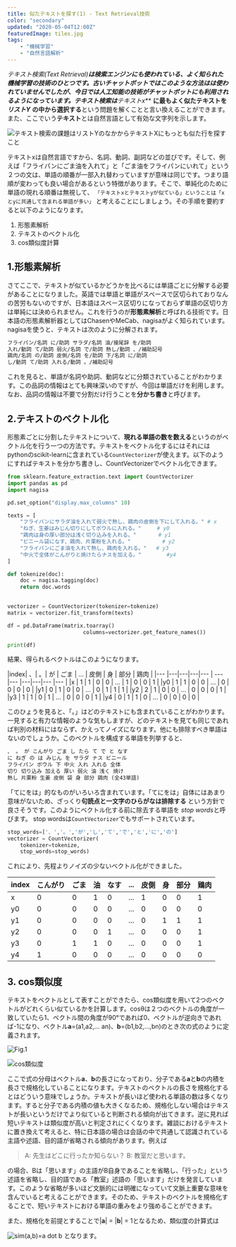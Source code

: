```yaml
---
title: 似たテキストを探す(1) - Text Retrieval技術
color: "secondary"
updated: "2020-05-04T12:00Z"
featuredImage: tiles.jpg
tags: 
    - "機械学習"
    - "自然言語解析"
---
```


**テキスト検索(Text Retrieval)**は検索エンジンにも使われている、よく知られた機械学習の技術のひとつです。古いチャットボットではこのような方法はは使われていませんでしたが、今日では人工知能の技術がチャットボットにも利用されるようになっています。テキスト検索は***テキストx*** **に最もよく似たテキストを** ***リストY*** **の中から選択する**という問題を解くことと言い換えることができます。また、ここでいう**テキスト**とは自然言語として有効な文字列を示します。

![テキスト検索の課題はリストYのなかからテキストXにもっとも似た行を探すこと](./text-retrieval.png)

テキストxは自然言語ですから、名詞、動詞、副詞などの並びです。そして、例えば「フライパンにごま油を入れて」と「ごま油をフライパンにいれて」という２つの文は、単語の順番が一部入れ替わっていますが意味は同じです。つまり語順が変わっても良い場合があるという特徴があります。そこで、単純化のために単語の現れる順番は無視して、
`
「テキストxとテキストyが似ている」ということは「xとyに共通して含まれる単語が多い」
`
と考えることにしましょう。その手順を要約すると以下のようになります。

1. 形態素解析
2. テキストのベクトル化
3. cos類似度計算



## 1.形態素解析

さてここで、テキストが似ているかどうかを比べるには単語ごとに分解する必要があることになりました。英語では単語と単語がスペースで区切られておりなんの苦労もないのですが、日本語はスペース区切りになっておらず単語の区切り方は単純には決められません。これを行うのが**形態素解析**と呼ばれる技術です。日本語の形態素解析器としてはChasenやMeCab、nagisaがよく知られています。nagisaを使うと、テキストは次のように分解されます。

```md
フライパン/名詞 に/助詞 サラダ/名詞 油/接尾辞 を/助詞 
入れ/動詞 て/助詞 弱火/名詞 で/助詞 熱し/動詞 、/補助記号
鶏肉/名詞 の/助詞 皮側/名詞 を/助詞 下/名詞 に/助詞 
し/動詞 て/助詞 入れる/動詞 。/補助記号
```
これを見ると、単語が名詞や助詞、動詞などに分類されていることがわかります。この品詞の情報はとても興味深いのですが、今回は単語だけを利用します。なお、品詞の情報は不要で分割だけ行うことを**分かち書き**と呼びます。

## 2.テキストのベクトル化

形態素ごとに分割したテキストについて、**現れる単語の数を数える**というのがベクトル化を行う一つの方法です。テキストをベクトル化するにはそれにはpythonのscikit-learnに含まれている`CountVectorizer`が使えます。以下のようにすればテキストを分かち書きし、CountVectorizerでベクトル化できます。

```py
from sklearn.feature_extraction.text import CountVectorizer
import pandas as pd
import nagisa

pd.set_option("display.max_columns" 10)

texts = [
    "フライパンにサラダ油を入れて弱火で熱し、鶏肉の皮側を下にして入れる。" # x
    "ねぎ、生姜はみじん切りにしてボウルに入れる。"     # y0
    "鶏肉は身の厚い部分は浅く切り込みを入れる。"       # y1
    "ビニール袋になす、鶏肉、片栗粉を入れる。"          # y2
    "フライパンにごま油を入れて熱し、鶏肉を入れる。"   # y3
    "中火で全体がこんがりと焼けたらナスを加える。"        #y4
]

def tokenize(doc):
    doc = nagisa.tagging(doc)
    return doc.words

    
vectorizer = CountVectorizer(tokenizer=tokenize)
matrix = vectorizer.fit_transform(texts)

df = pd.DataFrame(matrix.toarray()
                        columns=vectorizer.get_feature_names())

print(df)
```

結果、得られるベクトルはこのようになります。

|index| 、| 。| が | ごま | ... | 皮側 | 身 | 部分 | 鶏肉 |
|---  |---|---|---|--- | --- |--- |---|---|--- |--- |
|x    | 1 | 1 | 0 |  0 | ... |  1 | 0 |  0 |  1 |
|y0   | 1 | 1 | 0 |  0 | ... |  0 | 0 |  0 |  0 |
|y1   | 0 | 1 | 0 |  0 | ... |  0 | 1 |  1 |  1 |
|y2   | 2 | 1 | 0 |  0 | ... |  0 | 0 |  0 |  1 |
|y3   | 1 | 1 | 0 |  1 | ... |  0 | 0 |  0 |  1 |
|y4   | 0 | 1 | 1 |  0 | ... |  0 | 0 |  0 |  0 |

このひょうを見ると、「。」はどのテキストにも含まれていることがわかります。一見すると有力な情報のような気もしますが、どのテキストを見ても同じであれば判別の材料にはならず、かえってノイズになります。他にも排除すべき単語はないのでしょうか。このベクトルを構成する単語を列挙すると、

```md
、 。 が こんがり ごま し たら て で と なす 
に ねぎ の は みじん を サラダ ナス ビニール 
フライパン ボウル 下 中火 入れ 入れる 全体 
切り 切り込み 加える 厚い 弱火 油 浅く 焼け 
熱し 片栗粉 生姜 皮側 袋 身 部分 鶏肉 (全43単語)
```

「てにをは」的なものがいろいろ含まれています。「てにをは」自体にはあまり意味がないため、ざっくり**句読点と一文字のひらがなは排除する** という方針で良さそうです。このようにベクトル化する前に除去する単語を *stop words*と呼びます。
stop wordsは`CountVectorizer`でもサポートされています。

```py
stop_words=['、','。','が','し','て','で','と','に','の']
vectorizer = CountVectorizer(
    tokenizer=tokenize,
    stop_words=stop_words)
```

これにより、先程よりノイズの少ないベクトル化ができました。

|index | こんがり | ごま | 油 | なす | ... | 皮側 | 身 | 部分 | 鶏肉|
|---| ---| ---|--- |--- | --- |--- |---|--- |--- |
|x  |  0 |  0 |  1 |  0 | ... |  1 | 0 |  0 |  1 |
|y0 |  0 |  0 |  0 |  0 | ... |  0 | 0 |  0 |  0 |
|y1 |  0 |  0 |  0 |  0 | ... |  0 | 1 |  1 |  1 |
|y2 |  0 |  0 |  0 |  1 | ... |  0 | 0 |  0 |  1 |
|y3 |  0 |  1 |  1 |  0 | ... |  0 | 0 |  0 |  1 |
|y4 |  1 |  0 |  0 |  0 | ... |  0 | 0 |  0 |  0 |

## 3. cos類似度

テキストをベクトルとして表すことができたら、cos類似度を用いて2つのベクトルがどれくらい似ているかを計算します。cosθは２つのベクトルの角度が一致していたら1、ベクトル間の角度が90°であれば0、ベクトルが逆向きであれば-1になり、ベクトル**a**=(a1,a2,... an)、**b**=(b1,b2,...,bn)のとき次の式のように定義されます。

![Fig.1](./fig1vector.png)

![cos類似度](./cos-similarity.png)

ここで式の分母はベクトル**a**、**b**の長さになっており、分子である**a**と**b**の内積を長さで規格化していることになります。テキストのベクトルの長さを規格化するとはどういう意味でしょうか。テキストが長いほど使われる単語の数は多くなります。すると分子である内積の値も大きくなるため、規格化しない場合はテキストが長いというだけでより似ていると判断される傾向が出てきます。逆に見れば短いテキストは類似度が高いと判定されにくくなります。雑談におけるテキストに置き換えて考えると、特に日本語の場合は会話の中で共通して認識されている主語や述語、目的語が省略される傾向があります。例えば

>A: 先生はどこに行ったか知らない？
>B: 教室だと思います。

の場合、Bは「思います」の主語がB自身であることを省略し、「行った」という述語を省略し、目的語である「教室」述語の「思います」だけを発言しています。このような省略が多いほど文脈的には明確になっていて文脈上重要な意味を含んでいると考えることができます。そのため、テキストのベクトルを規格化することで、短いテキストにおける単語の重みをより強めることができます。  

また、規格化を前提とすることで|**a**| = |**b**| = 1となるため、類似度の計算式は

![sim(a,b)=a dot b](./similarity.png)
となります。
